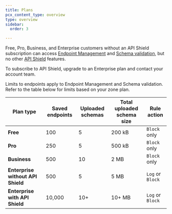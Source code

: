 ```yaml
---
title: Plans
pcx_content_type: overview
type: overview
sidebar:
  order: 3

---
```


Free, Pro, Business, and Enterprise customers without an API Shield subscription can access [Endpoint Management](/api-shield/management-and-monitoring/) and [Schema validation](/api-shield/security/schema-validation/), but no other [API Shield](/api-shield/) features.

To subscribe to API Shield, upgrade to an Enterprise plan and contact your account team.

Limits to endpoints apply to Endpoint Management and Schema validation. Refer to the table below for limits based on your zone plan. 

| Plan type | Saved endpoints | Uploaded schemas | Total uploaded schema size | Rule action |
| --- | --- | --- | --- | --- |
| **Free** | 100 | 5 | 200 kB | `Block` only |
| **Pro** | 250 | 5 | 500 kB | `Block` only |
| **Business** | 500 | 10 | 2 MB | `Block` only |
| **Enterprise without API Shield** | 500 | 5 | 5 MB | `Log` or `Block` |
| **Enterprise with API Shield** | 10,000 | 10+ | 10+ MB | `Log` or `Block` |